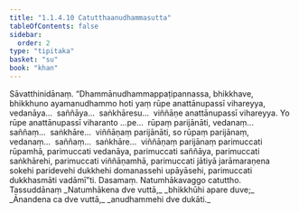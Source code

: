 ```yaml
---
title: "1.1.4.10 Catutthaanudhammasutta"
tableOfContents: false
sidebar:
  order: 2
type: "tipitaka"
basket: "su"
book: "khan"
---
```



<DynamicBreadcrumb />

<Division number="42" book="khan" bookNo="13" page="34">

<Paragraph number="187" book="khan">
Sāvatthinidānaṃ. “Dhammānudhammappaṭipannassa, bhikkhave, bhikkhuno ayamanudhammo hoti yaṃ rūpe anattānupassī vihareyya, vedanāya…  saññāya…  saṅkhāresu…  viññāṇe anattānupassī vihareyya. Yo rūpe anattānupassī viharanto …pe…  rūpaṃ parijānāti, vedanaṃ…  saññaṃ…  saṅkhāre…  viññāṇaṃ parijānāti, so rūpaṃ parijānaṃ, vedanaṃ…  saññaṃ…  saṅkhāre…  viññāṇaṃ parijānaṃ parimuccati rūpamhā, parimuccati vedanāya, parimuccati saññāya, parimuccati saṅkhārehi, parimuccati viññāṇamhā, parimuccati jātiyā jarāmaraṇena sokehi paridevehi dukkhehi domanassehi upāyāsehi, parimuccati dukkhasmāti vadāmī”ti.

</Paragraph>
</Division>

<Paragraph number="188" type="center" book="khan">
Dasamaṃ.



</Paragraph>

<Paragraph number="189" type="center" book="khan">
Natumhākavaggo catuttho.



</Paragraph>

<Paragraph number="190" type="center" book="khan">
Tassuddānaṃ


</Paragraph>

<Paragraph number="191" type="verses" book="khan">
_Natumhākena dve vuttā,_  
_bhikkhūhi apare duve;_  
_Ānandena ca dve vuttā,_  
_anudhammehi dve dukāti._
</Paragraph>
